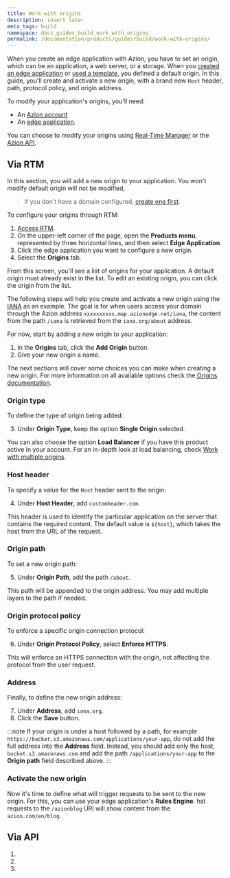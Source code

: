```yaml
---
title: Work with origins
description: insert later
meta_tags: build
namespace: docs_guides_build_work_with_origins
permalink: /documentation/products/guides/build/work-with-origins/
---
```


When you create an edge application with Azion, you have to set an origin, which can be an application, a web server, or a storage. When you [created an edge application](link_build_with_edge_app) or [used a template](link_templates), you defined a default origin. In this guide, you'll create and activate a new origin, with a brand new `Host` header, path, protocol policy, and origin address.

To modify your application's origins, you'll need:

- An [Azion account](link_accounts)
- An [edge application](link_build_with_edge_app).

You can choose to modify your origins using [Real-Time Manager](#via-rtm) or the [Azion API](#via-api).

## Via RTM

In this section, you will add a new origin to your application. You won't modify default origin will not be modified, 

> If you don't have a domain configured, [create one first](link_config_domain).

To configure your origins through RTM:

1. [Access RTM](link_rtm).
2. On the upper-left corner of the page, open the **Products menu**, represented by three horizontal lines, and then select **Edge Application**.
3. Click the edge application you want to configure a new origin.
4. Select the **Origins** tab.

From this screen, you'll see a list of origins for your application. A default origin must already exist in the list. To edit an existing origin, you can click the origin from the list.

The following steps will help you create and activate a new origin using the [IANA](https://iana.org) as an example. The goal is for when users access your domain through the Azion address `xxxxxxxxxx.map.azionedge.net/iana`, the content from the path `/iana` is retrieved from the `iana.org/about` address.

For now, start by adding a new origin to your application:

1. In the **Origins** tab, click the **Add Origin** button.
2. Give your new origin a name.

The next sections will cover some choices you can make when creating a new origin. For more information on all available options check the [Origins documentation](link_origins).

### Origin type

To define the type of origin being added:

3. Under **Origin Type**, keep the option **Single Origin** selected.

You can also choose the option **Load Balancer** if you have this product active in your account. For an in-depth look at load balancing, check [Work with multiple origins](link_lb_guide).

### Host header

To specify a value for the `Host` header sent to the origin:

4. Under **Host Header**, add `customheader.com`.

This header is used to identify the particular application on the server that contains the required content. The default value is `${host}`, which takes the host from the URL of the request.

### Origin path

To set a new origin path:

5. Under **Origin Path**, add the path `/about`.

This path will be appended to the origin address. You may add multiple layers to the path if needed.

### Origin protocol policy

To enforce a specific origin connection protocol:

6. Under **Origin Protocol Policy**, select **Enforce HTTPS**.

This will enforce an HTTPS connection with the origin, not affecting the protocol from the user request.

### Address

Finally, to define the new origin address:

7. Under **Address**, add `iana.org`.
8. Click the **Save** button.

:::note
If your origin is under a host followed by a path, for example `https://bucket.s3.amazonaws.com/applications/your-app`, do not add the full address into the **Address** field. Instead, you should add only the host, `bucket.s3.amazonaws.com` and add the path `/applications/your-app` to the **Origin path** field described above.
:::

### Activate the new origin

Now it's time to define what will trigger requests to be sent to the new origin. For this, you can use your edge application's **Rules Engine**. hat requests to the `/azionblog` URI will show content from the `azion.com/en/blog`.


## Via API

1. 
2. 
3. 
